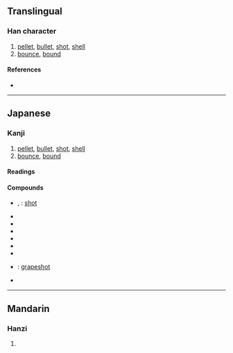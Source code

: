 {{character info/new}}
{{also|彈|弹}}
==Translingual==
{{Han simplified forms|彈|弾|弹}}

===Han character===
{{Han char|rn=57|rad=弓|as=09|sn=12|four=|canj=NFWJ|ids=⿰弓単}}

# [[pellet]], [[bullet]], [[shot]], [[shell]]
# [[bounce]], [[bound]]

====References====
* {{Han ref|kx=0360.221|dkj=09836|dj=0678.100|hdz=21000.041|uh=5F3E|ud=24382}}

----

==Japanese==

===Kanji===
{{ja-kanji|grade=c|rs=弓09|kyu=彈}}

# [[pellet]], [[bullet]], [[shot]], [[shell]]
# [[bounce]], [[bound]]

====Readings====
{{ja-readings
|goon=だん
|kanon=たん
|kun=たま-, はじく-, はず-む<はづ-む, ひ-く
}}

====Compounds====
{{der-top|Compounds}}
* {{ja-r|散弾|さんだん}}, {{ja-r|霰弾|さんだん}}: [[shot]]
* {{ja-r|弾道|だんどう}}
* {{ja-r|弾圧|だんあつ}}
* {{ja-r|弾丸|だんがん}}
* {{ja-r|弾薬|だんやく}}
* {{ja-r|弾劾|だんがい}}
* {{ja-r|爆弾|ばくだん}}
* {{ja-r|葡萄弾|ぶどうだん}}: [[grapeshot]]
* {{ja-r|魔弾|まだん}}
{{der-bottom}}

----

==Mandarin==

===Hanzi===
{{cmn-hanzi|pin=[[dàn]] ([[dan4]])|wg=tan<sup>4</sup>}}

# {{defn|lang=cmn|sort=弓09}}